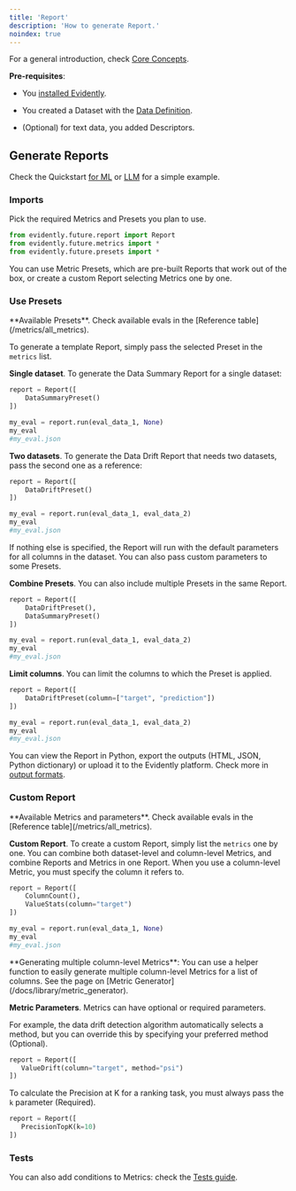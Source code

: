 ```yaml
---
title: 'Report'
description: 'How to generate Report.'
noindex: true
---
```


For a general introduction, check [Core Concepts](/docs/library/overview).

**Pre-requisites**:

* You [installed Evidently](/docs/setup/installation).

* You created a Dataset with the [Data Definition](/docs/library/data_definition).

* (Optional) for text data, you added Descriptors.

## Generate Reports

Check the Quickstart [for ML](/quickstart_ml) or [LLM](/quickstart_llm) for a simple example.

### Imports

Pick the required Metrics and Presets you plan to use.

```python
from evidently.future.report import Report
from evidently.future.metrics import *
from evidently.future.presets import *
```

You can use Metric Presets, which are pre-built Reports that work out of the box, or create a custom Report selecting Metrics one by one.

### Use Presets

<Tip>
  **Available Presets**. Check available evals in the [Reference table](/metrics/all_metrics).
</Tip>

To generate a template Report, simply pass the selected Preset in the `metrics` list.

**Single dataset**. To generate the Data Summary Report for a single dataset:

```python
report = Report([
    DataSummaryPreset()
])

my_eval = report.run(eval_data_1, None)
my_eval
#my_eval.json
```

**Two datasets**. To generate the Data Drift Report that needs two datasets, pass the second one as a reference:

```python
report = Report([
    DataDriftPreset()
])

my_eval = report.run(eval_data_1, eval_data_2)
my_eval
#my_eval.json
```

If nothing else is specified, the Report will run with the default parameters for all columns in the dataset. You can also pass custom parameters to some Presets.

**Combine Presets**. You can also include multiple Presets in the same Report.

```python
report = Report([
    DataDriftPreset(), 
    DataSummaryPreset()
])

my_eval = report.run(eval_data_1, eval_data_2)
my_eval
#my_eval.json
```

**Limit columns**. You can limit the columns to which the Preset is applied.

```python
report = Report([
    DataDriftPreset(column=["target", "prediction"])
])

my_eval = report.run(eval_data_1, eval_data_2)
my_eval
#my_eval.json
```

You can view the Report in Python, export the outputs (HTML, JSON, Python dictionary) or upload it to the Evidently platform. Check more in [output formats](/docs/library/output_formats).

### Custom Report

<Tip>
  **Available Metrics and parameters**. Check available evals in the [Reference table](/metrics/all_metrics).
</Tip>

**Custom Report**. To create a custom Report, simply list the `metrics` one by one. You can combine both dataset-level and column-level Metrics, and combine Reports and Metrics in one Report. When you use a column-level Metric, you must specify the column it refers to.

```python
report = Report([
    ColumnCount(), 
    ValueStats(column="target")
])

my_eval = report.run(eval_data_1, None)
my_eval
#my_eval.json
```

<Note>
  **Generating multiple column-level Metrics**: You can use a helper function to easily generate multiple column-level Metrics for a list of columns. See the page on [Metric Generator](/docs/library/metric_generator).
</Note>

**Metric Parameters**. Metrics can have optional or required parameters.

For example, the data drift detection algorithm automatically selects a method, but you can override this by specifying your preferred method (Optional).

```python
report = Report([
   ValueDrift(column="target", method="psi")
])
```

To calculate the Precision at K for a ranking task, you must always pass the `k` parameter (Required).

```python
report = Report([
   PrecisionTopK(k=10)
])
```

### Tests

You can also add conditions to Metrics: check the [Tests guide](/docs/library/tests).